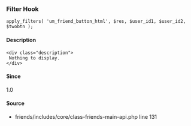 
<UMBreadCrumb type="filter"/>

### Filter Hook    
    
```
apply_filters( 'um_friend_button_html', $res, $user_id1, $user_id2, $twobtn );
```

#### Description
    <div class="description">
     Nothing to display.
    </div>

#### Since
<div class="description">
1.0
</div>

#### Source
  - <Link href="https://github.com/ultimatemember/friends/tree/2.2.4/includes/core/class--main-api.php#L131">friends/includes/core/class-friends-main-api.php</Link> <Link href="https://github.com/ultimatemember/friends/tree/2.2.4/includes/core/class--main-api.php#L131">line 131</Link>

